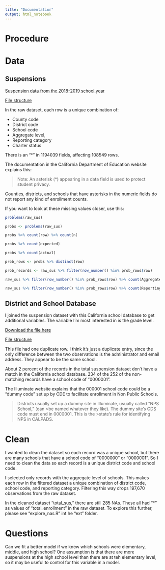 ```yaml
---
title: "Documentation"
output: html_notebook
---
```


# Procedure 

# Data 

## Suspensions 

[Suspension data from the 2018-2019 school year](https://www.cde.ca.gov/ds/sd/sd/filessd.asp)

[File structure](https://www.cde.ca.gov/ds/sd/sd/fssd.asp)

In the raw dataset, each row is a unique combination of: 

 - County code 
 - District code 
 - School code 
 - Aggregate level, 
 - Reporting category 
 - Charter status 
 
There is an "*" in 1194039 fields, affecting 108549 rows. 

The documentation in the California Department of Education website explains this: 

>Note: An asterisk (*) appearing in a data field is used to protect student privacy. 

Counties, districts, and schools that have asterisks in the numeric fields do not report any kind of enrollment counts. 

If you want to look at these missing values closer, use this: 

```r
problems(raw_sus)

probs <- problems(raw_sus)

probs %>% count(row) %>% count(n)

probs %>% count(expected)

probs %>% count(actual)

prob_rows <- probs %>% distinct(row)

prob_records <- raw_sus %>% filter(row_number() %in% prob_rows$row)

raw_sus %>% filter(row_number() %in% prob_rows$row) %>% count(AggregateLevel)

raw_sus %>% filter(row_number() %in% prob_rows$row) %>% count(ReportingCategory)
```

## District and School Database

I joined the suspension dataset with this California school database to get additional variables. The variable I'm most interested in is the grade level. 

[Download the file here](https://www.cde.ca.gov/ds/si/ds/pubschls.asp)

[File structure](https://www.cde.ca.gov/ds/si/ds/fspubschls.asp)

This file had one duplicate row. I think it's just a duplicate entry, since the only difference between the two observations is the administrator and email address. They appear to be the same school. 

About 2 percent of the records in the total suspension dataset don't have a match in the California school database. 234 of the 252 of the non-matching records have a school code of "0000001". 

The Illuminate website explains that the 000001 school code could be a "dummy code" set up by CDE to facilitate enrollment in Non Public Schools. 

>Districts usually set up a dummy site in Illuminate, usually called "NPS School,"  (can >be named whatever they like). The dummy site's CDS code must end in 0000001. This is the >state's rule for identifying NPS in CALPADS.

# Clean 

I wanted to clean the dataset so each record was a unique school, but there are many schools that have a school code of "0000000" or "0000001". So I need to clean the data so each record is a unique district code and school code. 

I selected only records with the aggregate level of schools. This makes each row in the filtered dataset a unique combination of district code, school code, and reporting category. Filtering this way drops 197,670 observations from the raw dataset. 

In the cleaned dataset "total_sus," there are still 285 NAs. These all had "*" as values of "total_enrollment" in the raw dataset. To explore this further, please see "explore_nas.R" int he "ext" folder. 

# Questions 

Can we fit a better model if we knew which schools were elementary, middle, and high school? One assumption is that there are more suspensions at the high school level than there are at teh elementary level, so it may be useful to control for this variable in a model. 